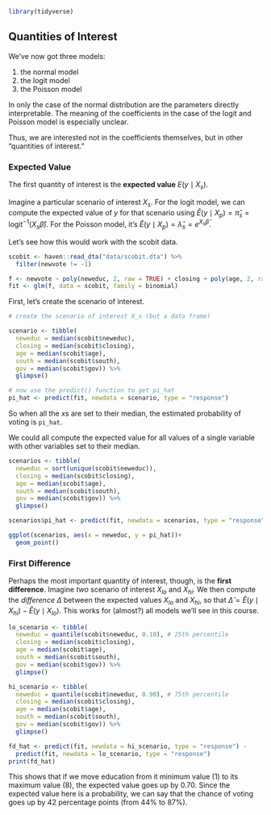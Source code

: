 
```r
library(tidyverse)
```

## Quantities of Interest

We've now got three models:

1. the normal model
1. the logit model
1. the Poisson model

In only the case of the normal distribution are the parameters directly interpretable. The meaning of the coefficients in the case of the logit and Poisson model is especially unclear.

Thus, we are interested not in the coefficients themselves, but in other "quantities of interest."

### Expected Value

The first quantity of interest is the **expected value** $E(y \mid X_s)$. 

Imagine a particular scenario of interest $X_s$. For the logit model, we can compute the expected value of $y$ for that scenario using $\hat{E}(y \mid X_p) = \hat{\pi}_s = \text{logit}^{-1}(X_s\hat{\beta})$. For the Poisson model, it's $\hat{E}(y \mid X_p) = \hat{\lambda}_s = e^{X_s\hat{\beta}}$. 

Let's see how this would work with the scobit data.

```r
scobit <- haven::read_dta("data/scobit.dta") %>%
  filter(newvote != -1) 

f <- newvote ~ poly(neweduc, 2, raw = TRUE) + closing + poly(age, 2, raw = TRUE) + south + gov
fit <- glm(f, data = scobit, family = binomial)
```

First, let's create the scenario of interest.

```r
# create the scenario of interest X_s (but a data frame)

scenario <- tibble(
  neweduc = median(scobit$neweduc),
  closing = median(scobit$closing),
  age = median(scobit$age),
  south = median(scobit$south),
  gov = median(scobit$gov)) %>%
  glimpse()

# now use the predict() function to get pi_hat
pi_hat <- predict(fit, newdata = scenario, type = "response")
```

So when all the $x$s are set to their median, the estimated probability of voting is `pi_hat`.

We could all compute the expected value for all values of a single variable with other variables set to their median.

```r
scenarios <- tibble(
  neweduc = sort(unique(scobit$neweduc)),
  closing = median(scobit$closing),
  age = median(scobit$age),
  south = median(scobit$south),
  gov = median(scobit$gov)) %>%
  glimpse()

scenarios$pi_hat <- predict(fit, newdata = scenarios, type = "response")

ggplot(scenarios, aes(x = neweduc, y = pi_hat))+
  geom_point()
```

### First Difference

Perhaps the most important quantity of interest, though, is the **first difference**. Imagine *two* scenario of interest $X_{lo}$ and $X_{hi}$. We then compute the *difference* $\Delta$ between the expected values $X_{lo}$ and $X_{hi}$, so that $\hat{\Delta} = \hat{E}(y \mid X_{hi}) -  \hat{E}(y \mid X_{lo})$. This works for (almost?) all models we'll see in this course.

```r
lo_scenario <- tibble(
  neweduc = quantile(scobit$neweduc, 0.10), # 25th percentile
  closing = median(scobit$closing),
  age = median(scobit$age),
  south = median(scobit$south),
  gov = median(scobit$gov)) %>%
  glimpse()

hi_scenario <- tibble(
  neweduc = quantile(scobit$neweduc, 0.90), # 75th percentile
  closing = median(scobit$closing),
  age = median(scobit$age),
  south = median(scobit$south),
  gov = median(scobit$gov)) %>%
  glimpse()

fd_hat <- predict(fit, newdata = hi_scenario, type = "response") - 
  predict(fit, newdata = lo_scenario, type = "response")
print(fd_hat)
```

This shows that if we move education from it minimum value (1) to its maximum value (8), the expected value goes up by 0.70. Since the expected value here is a probability, we can say that the chance of voting goes up by 42 percentage points (from 44% to 87%).